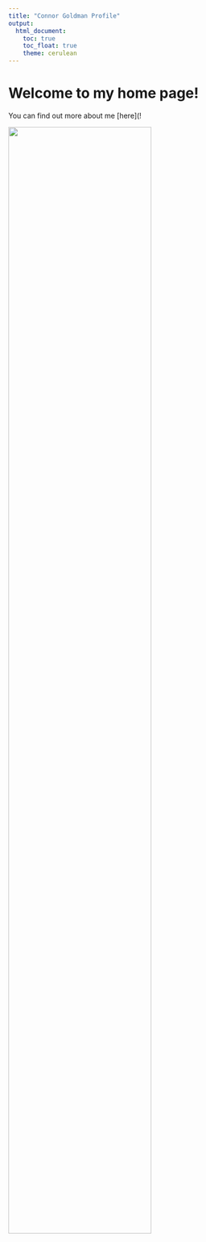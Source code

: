 ```yaml
---
title: "Connor Goldman Profile"
output: 
  html_document:
    toc: true
    toc_float: true
    theme: cerulean
---
```


# Welcome to my home page!

You can find out more about me [here](!


<img src = "photos/Welcome.jpg" style = "width: 75%">
